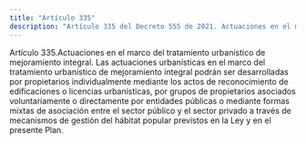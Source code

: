 ```yaml
---
title: "Artículo 335"
description: "Artículo 335 del Decreto 555 de 2021. Actuaciones en el marco del tratamiento urbanístico de mejoramiento integral."
---
```


Artículo 335.Actuaciones en el marco del tratamiento urbanístico de mejoramiento integral. Las actuaciones urbanísticas en el marco del tratamiento urbanístico de mejoramiento integral podrán ser desarrolladas por propietarios individualmente mediante los actos de reconocimiento de edificaciones o licencias urbanísticas, por grupos de propietarios asociados voluntariamente o directamente por entidades públicas o mediante formas mixtas de asociación entre el sector público y el sector privado a través de mecanismos de gestión del hábitat popular previstos en la Ley y en el presente Plan.